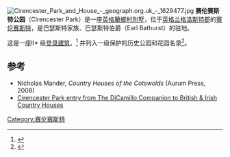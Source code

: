 [[File:Cirencester_Park_and_House_-_geograph.org.uk_-_1629477.jpg|thumb]]
'''赛伦赛斯特公园'''（Cirencester Park）是一座[[英格蘭鄉村別墅|英格蘭鄉村別墅]]，位于[[英格兰|英格兰]][[格洛斯特郡|格洛斯特郡]]的[[赛伦赛斯特|赛伦赛斯特]]，是巴瑟斯特家族、巴瑟斯特伯爵（Earl Bathurst）的驻地。

这是一座II* 级[[登录建筑|登录建筑]]。<ref name=NHLEHouse>{{NHLE|num=1280239|desc=Cirencester Park mansion and attached offices|access-date=5 February 2016|mode=cs2}}</ref> 并列入一级保护的历史公园和花园名录<ref name=NHLEGarden>{{NHLE|num=1000432|desc=Cirencester Park|access-date=5 February 2016|mode=cs2}}</ref>。

{{coord|51|43|1|N|1|58|20|W|type:landmark|display=title}}

==参考==
{{reflist}}
*Nicholas Mander, ''Country Houses of the Cotswolds'' (Aurum Press, 2008)
* [https://web.archive.org/web/20120320060153/http://www.dicamillocompanion.com/Houses_detail.asp?ID=457 Cirencester Park entry from The DiCamillo Companion to British & Irish Country Houses]

[[Category:赛伦赛斯特|Category:赛伦赛斯特]]